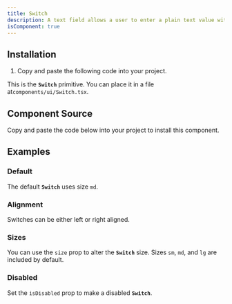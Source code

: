 ```yaml
---
title: Switch
description: A text field allows a user to enter a plain text value with a keyboard.
isComponent: true
---
```


## Installation

1. Copy and paste the following code into your project.

This is the **`Switch`** primitive. You can place it in a file at`components/ui/Switch.tsx`.

## Component Source

Copy and paste the code below into your project to install this component.

<ComponentSource src="../../packages/ui/src/Switch.tsx" />

## Examples

### Default

The default **`Switch`** uses size `md`.

<ComponentExample name="Switch" story="default" />

### Alignment

Switches can be either left or right aligned.

<ComponentExample name="Switch" story="alignment" />

### Sizes

You can use the `size` prop to alter the **`Switch`** size. Sizes `sm`, `md`, and `lg` are included by default.

<ComponentExample name="Switch" story="sizes" />

### Disabled

Set the `isDisabled` prop to make a disabled **`Switch`**.

<ComponentExample name="Switch" story="disabled" />
